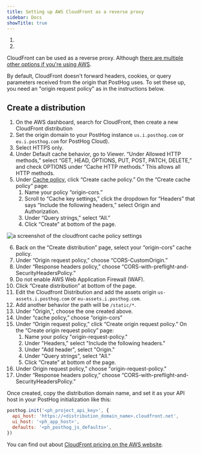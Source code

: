 ```yaml
---
title: Setting up AWS CloudFront as a reverse proxy
sidebar: Docs
showTitle: true
---
```



<CalloutBox icon="IconWarning" title="Warning" type="fyi">

  1. <ProxyWarning />
  2. <RegionWarning />

</CalloutBox>


CloudFront can be used as a reverse proxy. Although [there are multiple other options if you're using AWS](https://aws.amazon.com/blogs/architecture/serving-content-using-fully-managed-reverse-proxy-architecture/).

By default, CloudFront doesn't forward headers, cookies, or query parameters received from the origin that PostHog uses. To set these up, you need an "origin request policy" as in the instructions below.

## Create a distribution

1. On the AWS dashboard, search for CloudFront, then create a new CloudFront distribution
2. Set the origin domain to your PostHog instance `us.i.posthog.com` or `eu.i.posthog.com` for PostHog Cloud).
3. Select HTTPS only.
4. Under Default cache behavior, go to Viewer. “Under Allowed HTTP methods,” select “GET, HEAD, OPTIONS, PUT, POST, PATCH, DELETE,” and check OPTIONS under “Cache HTTP methods.” This allows all HTTP methods.
5. Under [Cache policy](https://docs.aws.amazon.com/AmazonCloudFront/latest/DeveloperGuide/controlling-origin-requests.html#origin-request-create-origin-request-policy), click “Create cache policy.” On the “Create cache policy” page:
    1. Name your policy “origin-cors.” 
    2. Scroll to “Cache key settings,” click the dropdown for “Headers” that says “Include the following headers,” select Origin and Authorization. 
    3. Under “Query strings,” select “All.”
    4. Click “Create” at bottom of the page.


<img src={diagram} alt="a screenshot of the cloudfront cache policy settings" />

6. Back on the “Create distribution” page, select your “origin-cors” cache policy.
7. Under “Origin request policy,” choose “CORS-CustomOrigin.”
8. Under “Response headers policy,” choose “CORS-with-preflight-and-SecurityHeadersPolicy.”
9. Do not enable AWS Web Application Firewall (WAF).
10. Click “Create distribution” at bottom of the page.
11. Edit the Cloudfront Distribution and add the assets origin `us-assets.i.posthog.com` or `eu-assets.i.posthog.com`.
12. Add another behavior the path will be `/static/*`.
13. Under "Origin,", choose the one created above.
14. Under “cache policy,” choose “origin-cors”
15. Under “Origin request policy,” click “Create origin request policy.” On the “Create origin request policy” page:
    1. Name your policy "origin-request-policy."
    2. Under "Headers," select "Include the following headers."
    3. Under "Add header", select "Origin."
    4. Under "Query strings", select "All."
    5. Click “Create” at bottom of the page.
16. Under Origin request policy,” choose "origin-request-policy."
17. Under “Response headers policy,” choose “CORS-with-preflight-and-SecurityHeadersPolicy.”

Once created, copy the distribution domain name, and set it as your API host in your PostHog initialization like this:

```js
posthog.init('<ph_project_api_key>', {
  api_host: 'https://<distribution_domain_name>.cloudfront.net',
  ui_host: '<ph_app_host>',
  defaults: '<ph_posthog_js_defaults>',
})
```

You can find out about [CloudFront pricing on the AWS website](https://aws.amazon.com/cloudfront/pricing/).
